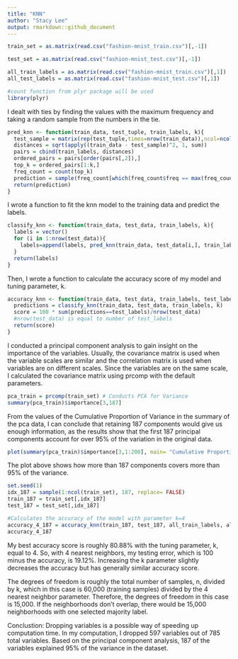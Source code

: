 ---
title: "KNN"
author: "Stacy Lee"
output: rmarkdown::github_document
---

```{r}
train_set = as.matrix(read.csv("fashion-mnist_train.csv")[,-1])

test_set = as.matrix(read.csv("fashion-mnist_test.csv")[,-1])

all_train_labels = as.matrix(read.csv("fashion-mnist_train.csv")[,1])
all_test_labels = as.matrix(read.csv("fashion-mnist_test.csv")[,1])
```

```{r,18}
#count function from plyr package will be used
library(plyr)
```


I dealt with ties by finding the values with the maximum frequency and taking a random sample from the numbers in the tie.
```{r,19}
pred_knn <- function(train_data, test_tuple, train_labels, k){
  test_sample = matrix(rep(test_tuple,times=nrow(train_data)),ncol=ncol(train_data), byrow=TRUE) #test_sample is matrix repeating the input test tuple every row and has the same dim as train_data
  distances = sqrt(apply((train_data - test_sample)^2, 1, sum))
  pairs = cbind(train_labels, distances)
  ordered_pairs = pairs[order(pairs[,2]),]
  top_k = ordered_pairs[1:k,]
  freq_count = count(top_k)
  prediction = sample(freq_count[which(freq_count$freq == max(freq_count$freq)),1],1)
  return(prediction)
}
```


I wrote a function to fit the knn model to the training data and predict the labels.
```{r,20}
classify_knn <- function(train_data, test_data, train_labels, k){
  labels = vector()
  for (i in 1:nrow(test_data)){
    labels=append(labels, pred_knn(train_data, test_data[i,], train_labels, k))
  }
  return(labels)
}
```

Then, I wrote a function to calculate the accuracy score of my model and tuning parameter, k.
```{r,21}
accuracy_knn <- function(train_data, test_data, train_labels, test_labels, k){
  predictions = classify_knn(train_data, test_data, train_labels, k)
  score = 100 * sum(predictions==test_labels)/nrow(test_data) 
  #nrow(test_data) is equal to number of test_labels
  return(score)
}
```


I conducted a principal component analysis to gain insight on the importance of the variables. Usually, the covariance matrix is used when the variable scales are similar and the correlation matrix is used when variables are on different scales. Since the variables are on the same scale, I calculated the covariance matrix using prcomp with the default parameters.

```{r,22}
pca_train = prcomp(train_set) # Conducts PCA for Variance
summary(pca_train)$importance[3,187]
```
From the values of the Cumulative Proportion of Variance in the summary of the pca data, I can conclude that retaining 187 components would give us enough information, as the results show that the first 187 principal components account for over 95% of the variation in the original data.

```{r,23}
plot(summary(pca_train)$importance[3,1:200], main= "Cumulative Proportion of Variance vs. Number of Principal Components", xlab = "Principal Component",ylab = "Cumulative Proportion of Variance Explained", ylim=c(0,1), type = "l")
```
The plot above shows how more than 187 components covers more than 95% of the variance.

```{r,24}
set.seed(1)
idx_187 = sample(1:ncol(train_set), 187, replace= FALSE)
train_187 = train_set[,idx_187]
test_187 = test_set[,idx_187]
```


```{r,25}
#Calculates the accuracy of the model with parameter k=4
accuracy_4_187 = accuracy_knn(train_187, test_187, all_train_labels, all_test_labels, 4)
accuracy_4_187
```


My best accuracy score is roughly 80.88% with the tuning parameter, k, equal to 4. So, with 4 nearest neighbors, my testing error, which is 100 minus the accuracy, is 19.12%. Increasing the k parameter slightly decreases the accuracy but has generally similar accuracy score.

The degrees of freedom is roughly the total number of samples, n, divided by k, which in this case is 60,000 (training samples) divided by the 4 nearest neighbor parameter. Therefore, the degrees of freedom in this case is 15,000. If the neighborhoods don't overlap, there would be 15,000 neighborhoods with one selected majority label.

Conclustion:
Dropping variables is a possible way of speeding up computation time. In my computation, I dropped 597 variables out of 785 total variables. Based on the principal component analysis, 187 of the variables explained 95% of the variance in the dataset. 